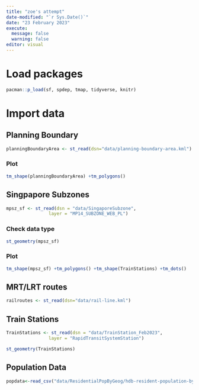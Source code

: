 ```yaml
---
title: "zoe's attempt"
date-modified: "`r Sys.Date()`"
date: "23 February 2023"
execute: 
  message: false
  warning: false
editor: visual
---
```


# Load packages

```r
pacman::p_load(sf, spdep, tmap, tidyverse, knitr)
```

# Import data

## Planning Boundary

```r
planningBoundaryArea <- st_read(dsn="data/planning-boundary-area.kml")
```

### Plot

```r
tm_shape(planningBoundaryArea) +tm_polygons()
```

## Singpapore Subzones

```r
mpsz_sf <- st_read(dsn = "data/SingaporeSubzone", 
                layer = "MP14_SUBZONE_WEB_PL")
```

### Check data type

```r
st_geometry(mpsz_sf)
```

### Plot

```r
tm_shape(mpsz_sf) +tm_polygons() +tm_shape(TrainStations) +tm_dots()
```

## MRT/LRT routes

```r
railroutes <- st_read(dsn="data/rail-line.kml")
```

## Train Stations

```r
TrainStations <- st_read(dsn = "data/TrainStation_Feb2023", 
                layer = "RapidTransitSystemStation")
```

```r
st_geometry(TrainStations)
```

## Population Data

```r
popdata<-read_csv("data/ResidentialPopByGeog/hdb-resident-population-by-geographical-distribution.csv")
```
